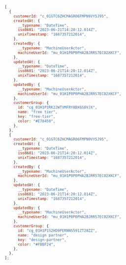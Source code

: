 ```js
[
  {
    customerId: "c_01GTC6ZHCMAGR06FMPN9VY5J95",
    createdAt: {
      __typename: "DateTime",
      iso8601: "2023-06-21T14:20:12.014Z",
      unixTimestamp: "1687357212014",
    },
    createdBy: {
      __typename: "MachineUserActor",
      machineUserId: "mu_01H1P0P0PHA2BJRRS7EC02XKCF",
    },
    updatedAt: {
      __typename: "DateTime",
      iso8601: "2023-06-21T14:20:12.014Z",
      unixTimestamp: "1687357212014",
    },
    updatedBy: {
      __typename: "MachineUserActor",
      machineUserId: "mu_01H1P0P0PHA2BJRRS7EC02XKCF",
    },
    customerGroup: {
      id: "cg_01H1P1RK22WTVMFRY8BX6S6VJX",
      name: "free tier",
      key: "free-tier",
      color: "#E78450",
    },
  },
  {
    customerId: "c_01GTC6ZHCMAGR06FMPN9VY5J95",
    createdAt: {
      __typename: "DateTime",
      iso8601: "2023-06-21T14:20:12.014Z",
      unixTimestamp: "1687357212014",
    },
    createdBy: {
      __typename: "MachineUserActor",
      machineUserId: "mu_01H1P0P0PHA2BJRRS7EC02XKCF",
    },
    updatedAt: {
      __typename: "DateTime",
      iso8601: "2023-06-21T14:20:12.014Z",
      unixTimestamp: "1687357212014",
    },
    updatedBy: {
      __typename: "MachineUserActor",
      machineUserId: "mu_01H1P0P0PHA2BJRRS7EC02XKCF",
    },
    customerGroup: {
      id: "cg_01H1P1S2HD9PERNNS591ZT28ZZ",
      name: "design partner",
      key: "design-partner",
      color: "#FBBF24",
    },
  },
];
```
